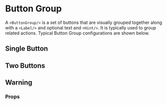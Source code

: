 
<Meta name='Button Group' component={ButtonGroup}/>

# Button Group

A `<ButtonGroup/>` is a set of buttons that are visually grouped together 
along with a `<Label/>` and optional text and `<Hint/>`. It is typically 
used to group related actions. 
Typical Button Group configurations are shown below.

## Single Button
<Canvas>
  <Story name='Single Button'>
    <ButtonGroup 
      id='single-button'
      label='Before you begin'
      buttons={[{ label: 'Start', type: 'primary' }]}
      content={{ 
        text: 'Please ensure you have all the required information to hand.' ,
        hint: 'This is form will take around 5 minutes to complete' 
      }}
      width='two-thirds'
    />
  </Story>
</Canvas>

## Two Buttons

<Canvas>
  <Story name='Two Buttons'>
    <ButtonGroup 
      id='two-buttons'
      label='Confirmation'
      buttons={[
        { label: 'Continue', type: 'primary' },
        { label: 'Cancel', type: 'secondary' }
      ]}
      content={{ 
        text: 'Please ensure the information you have provided is accurate.' ,
        hint: 'Responses cannot be amended after submission' 
      }}
      width='full'
    />
  </Story>
</Canvas>

## Warning

<Canvas>
    <Story name='Warning'>
    <ButtonGroup 
      id='two-buttons'
      label='Warning'
      buttons={[
        { label: 'Delete Account', type: 'warning' },
        { label: 'Cancel', type: 'secondary' }
      ]}
      content={{ 
        text: 'Please confirm you wish to delete your account.' ,
        hint: 'This is permanent and cannot be undone' 
      }}
      width='full'
    />
  </Story>
</Canvas>

### Props
<ArgsTable of={ButtonGroup}/>
